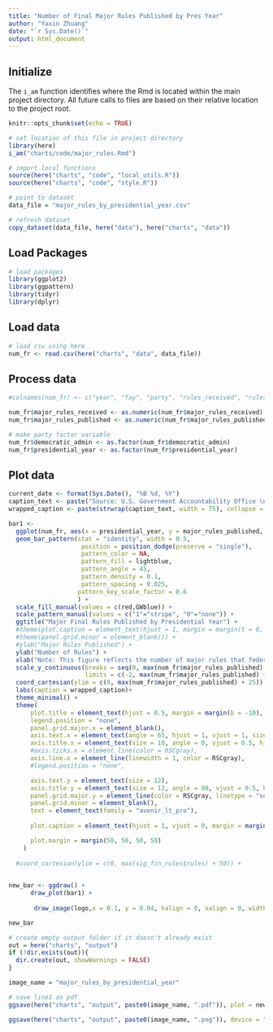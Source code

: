 ```yaml
---
title: "Number of Final Major Rules Published by Pres Year"
author: "Yaxin Zhuang"
date: "`r Sys.Date()`"
output: html_document
---
```


## Initialize

The `i_am` function identifies where the Rmd is located within the main project directory. All future calls to files are based on their relative location to the project root.

```r
knitr::opts_chunk$set(echo = TRUE)

# set location of this file in project directory
library(here)
i_am("charts/code/major_rules.Rmd")

# import local functions
source(here("charts", "code", "local_utils.R"))
source(here("charts", "code", "style.R"))

# point to dataset
data_file = "major_rules_by_presidential_year.csv"

# refresh dataset
copy_dataset(data_file, here("data"), here("charts", "data"))

```

## Load Packages

```r

# load packages
library(ggplot2)
library(ggpattern)
library(tidyr)
library(dplyr)

```

## Load data

```r

# load csv using here
num_fr <- read.csv(here("charts", "data", data_file))

```

## Process data

```r

#colnames(num_fr) <- c("year", "fay", "party", "rules_received", "rules_published")

num_fr$major_rules_received <- as.numeric(num_fr$major_rules_received)
num_fr$major_rules_published <- as.numeric(num_fr$major_rules_published)

# make party factor variable
num_fr$democratic_admin <- as.factor(num_fr$democratic_admin)
num_fr$presidential_year <- as.factor(num_fr$presidential_year)

```

## Plot data

```r
current_date <- format(Sys.Date(), "%B %d, %Y")
caption_text <- paste("Source: U.S. Government Accountability Office \n\nUpdated:", current_date)
wrapped_caption <- paste(strwrap(caption_text, width = 75), collapse = "\n")

bar1 <-
  ggplot(num_fr, aes(x = presidential_year, y = major_rules_published, fill = democratic_admin, pattern = democratic_admin,family = "avenir_lt_pro")) +
  geom_bar_pattern(stat = "identity", width = 0.5,
                    position = position_dodge(preserve = "single"),
                    pattern_color = NA,
                    pattern_fill = lightblue,
                    pattern_angle = 45,
                    pattern_density = 0.1,
                    pattern_spacing = 0.025,
                   pattern_key_scale_factor = 0.6
                   ) +
  scale_fill_manual(values = c(red,GWblue)) +
  scale_pattern_manual(values = c("1"="stripe", "0"="none")) +
  ggtitle("Major Final Rules Published by Presidential Year") +
  #theme(plot.caption = element_text(hjust = 1, margin = margin(t = 0, l = 36, b = 50, unit = "pt"))) +
  #theme(panel.grid.minor = element_blank()) +
  #ylab("Major Rules Published") +
  ylab("Number of Rules") +
  xlab("Note: This figure reflects the number of major rules that federal agencies submitted to the Government Accountability Office as required by the Congressional \nReview Act during each presidential year. The data may not match the number of major rules published in the Federal Register. \n") +
  scale_y_continuous(breaks = seq(0, max(num_fr$major_rules_published) + 25, by = 25), expand = c(0, 0),
                     limits = c(-2, max(num_fr$major_rules_published) + 25)) +
  coord_cartesian(ylim = c(0, max(num_fr$major_rules_published) + 25)) + # move thicker bottom x-axisx to 0 line
  labs(caption = wrapped_caption)+
  theme_minimal() +
  theme(
      plot.title = element_text(hjust = 0.5, margin = margin(b = -10), size = 20),
      legend.position = "none",
      panel.grid.major.x = element_blank(),
      axis.text.x = element_text(angle = 65, hjust = 1, vjust = 1, size = 12),
      axis.title.x = element_text(size = 10, angle = 0, vjust = 0.5, hjust = 0, margin = margin(t = 10)),
      #axis.ticks.x = element_line(color = RSCgray),
      axis.line.x = element_line(linewidth = 1, color = RSCgray),
      #legend.position = "none",

      axis.text.y = element_text(size = 12),
      axis.title.y = element_text(size = 12, angle = 90, vjust = 0.5, hjust = 0.5, margin = margin(r = 20)),# modified margin to adjust the space between title and y-axis 
      panel.grid.major.y = element_line(color = RSCgray, linetype = "solid", linewidth = 0.50),
      panel.grid.minor = element_blank(),
      text = element_text(family = "avenir_lt_pro"),
      
      plot.caption = element_text(hjust = 1, vjust = 0, margin = margin(t = 10, l = 6, unit = "pt"), size = 11),

      plot.margin = margin(50, 50, 50, 50)
    )
  
  #coord_cartesian(ylim = c(0, max(sig_fin_rules$rules) + 50)) +
  


```

```r
new_bar <- ggdraw() +
      draw_plot(bar1) +
      
       draw_image(logo,x = 0.1, y = 0.04, halign = 0, valign = 0, width = 0.2)

new_bar
```

```r
# create empty output folder if it doesn't already exist
out = here("charts", "output")
if (!dir.exists(out)){
  dir.create(out, showWarnings = FALSE)
}

image_name = "major_rules_by_presidential_year"

# save line1 as pdf
ggsave(here("charts", "output", paste0(image_name, ".pdf")), plot = new_bar, width = 12, height = 9, dpi = 300)

ggsave(here("charts", "output", paste0(image_name, ".png")), device = "png", plot = new_bar, width = 1200, height = 900, units = "px", dpi = 96, bg = "white")

```
